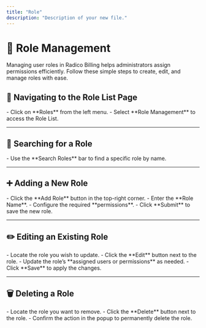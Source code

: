 ```yaml
---
title: "Role"
description: "Description of your new file."
---
```


# 🧩 Role Management

Managing user roles in Radico Billing helps administrators assign permissions efficiently. Follow these simple steps to create, edit, and manage roles with ease.

## 📂 Navigating to the Role List Page

<Steps>
  <Step title="Open Role List">
    - Click on **Roles** from the left menu.
    - Select **Role Management** to access the Role List.
  </Step>
</Steps>

---

## 🔎 Searching for a Role

<Steps>
  <Step title="Search Roles">
    - Use the **Search Roles** bar to find a specific role by name.
  </Step>
</Steps>

---

## ➕ Adding a New Role

<Steps>
  <Step title="Open Add Role Screen">
    - Click the **Add Role** button in the top-right corner.
  </Step>
  <Step title="Enter Role Details">
    - Enter the **Role Name**.
    - Configure the required **permissions**.
  </Step>
  <Step title="Save Role">
    - Click **Submit** to save the new role.
  </Step>
</Steps>

---

## ✏️ Editing an Existing Role

<Steps>
  <Step title="Locate and Edit Role">
    - Locate the role you wish to update.
    - Click the **Edit** button next to the role.
  </Step>
  <Step title="Modify Role Details">
    - Update the role’s **assigned users or permissions** as needed.
  </Step>
  <Step title="Save Changes">
    - Click **Save** to apply the changes.
  </Step>
</Steps>

---

## 🗑️ Deleting a Role

<Steps>
  <Step title="Locate the Role to Delete">
    - Locate the role you want to remove.
    - Click the **Delete** button next to the role.
  </Step>
  <Step title="Confirm Deletion">
    - Confirm the action in the popup to permanently delete the role.
  </Step>
</Steps>